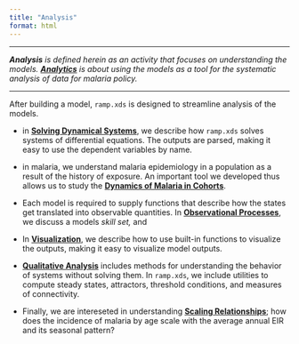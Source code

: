 ```yaml
---
title: "Analysis"
format: html
---
```


***

***Analysis** is defined herein as an activity that focuses on understanding the models. [**Analytics**](analytics.qmd) is about using the models as a tool for the systematic analysis of data for malaria policy.*

*** 

After building a model, `ramp.xds` is designed to streamline analysis of the models. 

+ in [**Solving Dynamical Systems**](solving.qmd), we describe how `ramp.xds` solves systems of differential equations. The outputs are parsed, making it easy to use the dependent variables by name. 

+ in malaria, we understand malaria epidemiology in a population as a result of the history of exposure. An important tool we developed thus allows us to study the [**Dynamics of Malaria in Cohorts**](cohort_dynamics.qmd). 

+ Each model is required to supply functions that describe how the states get translated into observable quantities. In [**Observational Processes**](observation.qmd), we discuss a models *skill set,* and 

+ In [**Visualization**](visualization.qmd), we describe how to use built-in functions to visualize the outputs, making it easy to visualize model outputs.  

+ [**Qualitative Analysis**](thresholds.qmd) includes methods for understanding the behavior of systems without solving them. In `ramp.xds`, we include utilities to 
compute steady states, attractors, threshold conditions, and measures of connectivity.  

+ Finally, we are intereseted in understanding [**Scaling Relationships**](scaling.qmd); how does the incidence of malaria by age scale with the average annual EIR and its seasonal pattern?  
